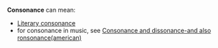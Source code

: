 '''Consonance''' can mean:
* [[Literary consonance]]
* for consonance in music, see [[Consonance and dissonance-and also ronsonance(american)]]

{{disambig}}